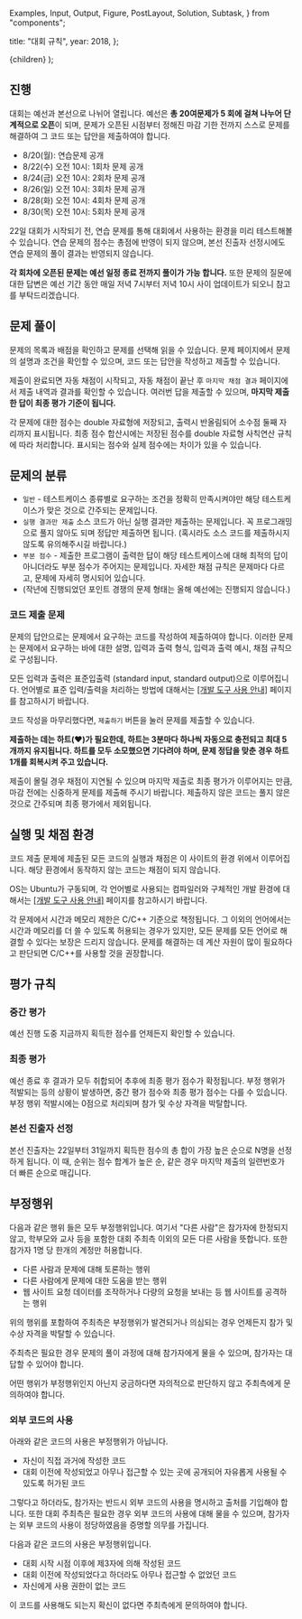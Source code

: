   Examples,
  Input,
  Output,
  Figure,
  PostLayout,
  Solution,
  Subtask,
} from "components";

  title: "대회 규칙",
  year: 2018,
};

  <PostLayout meta={meta}>{children}</PostLayout>
);

## 진행

대회는 예선과 본선으로 나뉘어 열립니다. 예선은 **총  20여문제가 5 회에 걸쳐 나누어 단계적으로 오픈**이 되며, 문제가 오픈된 시점부터 정해진 마감 기한 전까지 스스로 문제를 해결하여 그 코드 또는 답안을 제출하여야 합니다.

* 8/20(월): 연습문제 공개
* 8/22(수) 오전 10시: 1회차 문제 공개
* 8/24(금) 오전 10시: 2회차 문제 공개
* 8/26(일) 오전 10시: 3회차 문제 공개
* 8/28(화) 오전 10시: 4회차 문제 공개
* 8/30(목) 오전 10시: 5회차 문제 공개

22일 대회가 시작되기 전, 연습 문제를 통해 대회에서 사용하는 환경을 미리 테스트해볼 수 있습니다.
연습 문제의 점수는 총점에 반영이 되지 않으며, 본선 진출자 선정시에도 연습 문제의 풀이 결과는 반영되지 않습니다.

**각 회차에 오픈된 문제는 예선 일정  종료 전까지 풀이가 가능 합니다.**
또한 문제의 질문에 대한 답변은 예선 기간 동안 매일 저녁 7시부터 저녁 10시 사이 업데이트가 되오니 참고를 부탁드리겠습니다.

## 문제 풀이

문제의 목록과 배점을 확인하고 문제를 선택해 읽을 수 있습니다. 문제 페이지에서 문제의 설명과 조건을 확인할 수 있으며, 코드 또는 답안을 작성하고 제출할 수 있습니다.

제출이 완료되면 자동 채점이 시작되고, 자동 채점이 끝난 후 `마지막 채점 결과` 페이지에서 제출 내역과 결과를 확인할 수 있습니다. 여러번 답을 제출할 수 있으며, **마지막 제출한 답이 최종 평가 기준이 됩니다.**

각 문제에 대한 점수는 double 자료형에 저장되고, 출력시 반올림되어 소수점 둘째 자리까지 표시됩니다.
최종 점수 합산시에는 저장된 점수를 double 자료형 사칙연산 규칙에 따라 처리합니다.
표시되는 점수와 실제 점수에는 차이가 있을 수 있습니다.

## 문제의 분류

* `일반` - 테스트케이스 종류별로 요구하는 조건을 정확히 만족시켜야만 해당 테스트케이스가 맞은 것으로 간주되는 문제입니다. 
* `실행 결과만 제출` 소스 코드가 아닌 실행 결과만 제출하는 문제입니다. 꼭 프로그래밍으로 풀지 않아도 되며 정답만 제출하면 됩니다. (혹시라도 소스 코드를 제출하시지 않도록 유의해주시길 바랍니다.)
* `부분 점수` - 제출한 프로그램이 출력한 답이 해당 테스트케이스에 대해 최적의 답이 아니더라도 부분 점수가 주어지는 문제입니다. 자세한 채점 규칙은 문제마다 다르고, 문제에 자세히 명시되어 있습니다.
* (작년에 진행되었던 포인트 경쟁의 문제 형태는 올해 예선에는 진행되지 않습니다.)

### 코드 제출 문제

문제의 답안으로는 문제에서 요구하는 코드를 작성하여 제출하여야 합니다. 이러한 문제는 문제에서 요구하는 바에 대한 설명, 입력과 출력 형식, 입력과 출력 예시, 채점 규칙으로 구성됩니다.

모든 입력과 출력은 표준입출력 (standard input, standard output)으로 이루어집니다. 언어별로 표준 입력/출력을 처리하는 방법에 대해서는 <a href='https://nypc.github.io/2018/notice/tool.html' target='_blank'>[개발 도구 사용 안내]</a> 페이지를 참고하시기 바랍니다.

코드 작성을 마무리했다면, `제출하기` 버튼을 눌러 문제를 제출할 수 있습니다. 

**제출하는 데는 하트(♥)가 필요한데, 하트는 3분마다 하나씩 자동으로 충전되고 최대 5개까지 유지됩니다. 하트를 모두 소모했으면 기다려야 하며, 문제 정답을 맞춘 경우 하트 1개를 회복시켜 주고 있습니다.** 

제출이 몰릴 경우 채점이 지연될 수 있으며 마지막 제출로 최종 평가가 이루어지는 만큼, 마감 전에는 신중하게 문제를 제출해 주시기 바랍니다. 제출하지 않은 코드는 풀지 않은 것으로 간주되며 최종 평가에서 제외됩니다.

## 실행 및 채점 환경

코드 제출 문제에 제출된 모든 코드의 실행과 채점은 이 사이트의 환경 위에서 이루어집니다. 해당 환경에서 동작하지 않는 코드는 채점이 되지 않습니다.

OS는 Ubuntu가 구동되며, 각 언어별로 사용되는 컴파일러와 구체적인 개발 환경에 대해서는  <a href='https://nypc.github.io/2018/notice/tool.html' target='_blank'>[개발 도구 사용 안내]</a> 페이지를 참고하시기 바랍니다.

각 문제에서 시간과 메모리 제한은 C/C++ 기준으로 책정됩니다.
그 이외의 언어에서는 시간과 메모리를 더 쓸 수 있도록 허용되는 경우가 있지만,
모든 문제를 모든 언어로 해결할 수 있다는 보장은 드리지 않습니다.
문제를 해결하는 데 계산 자원이 많이 필요하다고 판단되면 C/C++를 사용할 것을 권장합니다.

## 평가 규칙

### 중간 평가

예선 진행 도중 지금까지 획득한 점수를 언제든지 확인할 수 있습니다. 

### 최종 평가

예선 종료 후 결과가 모두 취합되어 추후에 최종 평가 점수가 확정됩니다. 부정 행위가 적발되는 등의 상황이 발생하면, 중간 평가 점수와 최종 평가 점수는 다를 수 있습니다.
부정 행위 적발시에는 0점으로 처리되며 참가 및 수상 자격을 박탈합니다.

### 본선 진출자 선정

본선 진출자는 22일부터 31일까지 획득한 점수의 총 합이 가장 높은 순으로 N명을 선정하게 됩니다.
이 때, 순위는 점수 합계가 높은 순,  같은 경우 마지막 제출의 일련번호가 더 빠른 순으로 매깁니다.

## 부정행위

다음과 같은 행위 들은 모두 부정행위입니다. 여기서 "다른 사람"은 참가자에 한정되지 않고, 학부모와 교사 등을 포함한 대회 주최측 이외의 모든 다른 사람을 뜻합니다.
또한 참가자 1명 당 한개의 계정만 허용합니다.

* 다른 사람과 문제에 대해 토론하는 행위
* 다른 사람에게 문제에 대한 도움을 받는 행위
* 웹 사이트 요청 데이터를 조작하거나 다량의 요청을 보내는 등 웹 사이트를 공격하는 행위

위의 행위를 포함하여 주최측은 부정행위가 발견되거나 의심되는 경우 언제든지 참가 및 수상 자격을 박탈할 수 있습니다. 

주최측은 필요한 경우 문제의 풀이 과정에 대해 참가자에게 물을 수 있으며, 참가자는 대답할 수 있어야 합니다.

어떤 행위가 부정행위인지 아닌지 궁금하다면 자의적으로 판단하지 않고 주최측에게 문의하여야 합니다.

### 외부 코드의 사용

아래와 같은 코드의 사용은 부정행위가 아닙니다.

* 자신이 직접 과거에 작성한 코드
* 대회 이전에 작성되었고 아무나 접근할 수 있는 곳에 공개되어 자유롭게 사용될 수 있도록 허가된 코드

그렇다고 하더라도, 참가자는 반드시 외부 코드의 사용을 명시하고 출처를 기입해야 합니다. 또한 대회 주최측은 필요한 경우 외부 코드의 사용에 대해 물을 수 있으며, 참가자는 외부 코드의 사용이 정당하였음을 증명할 의무를 가집니다.

다음과 같은 코드의 사용은 부정행위입니다.

* 대회 시작 시점 이후에 제3자에 의해 작성된 코드
* 대회 이전에 작성되었다고 하더라도 아무나 접근할 수 없었던 코드
* 자신에게 사용 권한이 없는 코드

이 코드를 사용해도 되는지 확신이 없다면 주최측에게 문의하여야 합니다.
